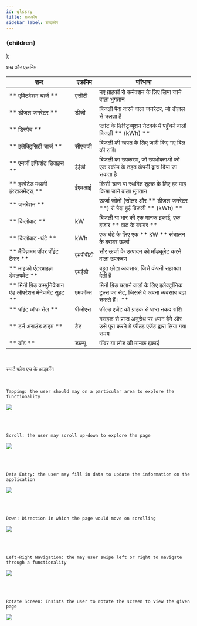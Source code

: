 ```yaml
---
id: glssry
title: शब्दकोष
sidebar_label: शब्दकोष
---
```


  <h3
    style={{
      backgroundColor: color,
      borderRadius: '2px',
      color: '#000',
      paddingLeft: '1rem',
      paddingTop: '0.5rem',
      paddingBottom: '0.5rem',
    }}>
    {children}
  </h3>
);

<Highlight color="#DCDCDC">शब्द और एक्रनिम</Highlight>


| **शब्द**| **एक्रनिम**| **परिभाषा**|
|---|---|---|
| ** एक्टिवेशन चार्ज ** | एसीटी | नए ग्राहकों से कनेक्शन के लिए लिया जाने वाला भुगतान |
| ** डीजल जनरेटर ** | डीजी | बिजली पैदा करने वाला जनरेटर, जो डीज़ल से चलता है |
| ** डिस्पैच ** | | प्लांट के डिस्ट्रिब्यूशन नेटवर्क में पहुँचने वाली बिजली ** (kWh) ** |
| ** इलेक्ट्रिसिटी चार्ज ** | सीएचजी | बिजली की खपत के लिए जारी किए गए बिल की राशि |
| ** एनर्जी इफिशंट डिवाइस ** | ईईडी | बिजली का उपकरण, जो उपभोक्ताओं को एक स्कीम के तहत कंपनी द्वारा दिया जा सकता है|
| ** इक्वेटेड मंथली इंस्टालमेंट्स् ** | ईएमआई | किसी ऋण या स्थगित शुल्क के लिए हर माह किया जाने वाला भुगतान |
| ** जनरेशन ** | | ऊर्जा स्रोतों (सोलर और ** डीज़ल जनरेटर **) से पैदा हुई बिजली ** (kWh) ** |
| ** किलोवाट ** | kW | बिजली या भार की एक मानक इकाई, एक हजार ** वाट के बराबर ** |
| ** किलोवाट-घंटे ** | kWh | एक घंटे के लिए एक ** kW ** संचालन के बराबर ऊर्जा |
| ** मैक्ज़िमम पॉवर पॉइंट टैकर ** | एमपीपीटी | सौर ऊर्जा के उत्पादन को मॉड्यूलेट करने वाला उपकरण |
| ** माइक्रो एंटरप्राइज़ डेवलपमेंट ** | एमईडी | बहुत छोटा व्यवसाय, जिसे कंपनी सहायता देती है |
| ** मिनी ग्रिड कम्युनिकेशन एंड ऑपरेशन मेनेजमेंट सुइट ** | एमकॉम्स | मिनी ग्रिड चलाने वालों के लिए इलेक्ट्रॉनिक टूल्स का सेट, जिससे वे अपना व्यवसाय बढ़ा सकते हैं। ** 
| ** पॉइंट ऑफ सेल ** | पीओएस | फील्ड एजेंट को ग्राहक से प्राप्त नकद राशि | 
| ** टर्न अराउंड टाइम ** |  टैट |  गराहक से प्राप्त अनुरोध पर ध्यान देने और उसे पूरा करने में फील्ड एजेंट द्वारा लिया गया समय |
| ** वॉट ** | डब्ल्यू | पॉवर या लोड की मानक इकाई |

<br/>

<Highlight color="#DCDCDC">स्मार्ट फोन एप्प के आइकॉन</Highlight>

<br/>

	Tapping: the user should may on a particular area to explore the functionality
![](./assets/App_Tapping.png)

<br/>
<br/>

	Scroll: the user may scroll up-down to explore the page
![](./assets/App_Scroll.png)

<br/>
<br/>

	Data Entry: the user may fill in data to update the information on the application
![](./assets/App_DataEntry.png)

<br/>
<br/>

	Down: Direction in which the page would move on scrolling
![](./assets/App_Down.png)

<br/>
<br/>

	Left-Right Navigation: the may user swipe left or right to navigate through a functionality
![](./assets/App_LeftRightNav.png)

<br/>
<br/>

	Rotate Screen: Insists the user to rotate the screen to view the given page
![](./assets/App_RotateScreen.png)
